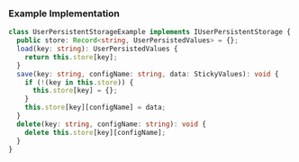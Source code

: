 ### Example Implementation

```typescript
class UserPersistentStorageExample implements IUserPersistentStorage {
  public store: Record<string, UserPersistedValues> = {};
  load(key: string): UserPersistedValues {
    return this.store[key];
  }
  save(key: string, configName: string, data: StickyValues): void {
    if (!(key in this.store)) {
      this.store[key] = {};
    }
    this.store[key][configName] = data;
  }
  delete(key: string, configName: string): void {
    delete this.store[key][configName];
  }
}
```


